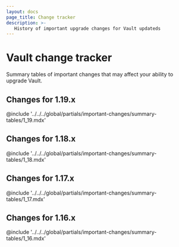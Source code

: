 ```yaml
---
layout: docs
page_title: Change tracker
description: >-
   History of important upgrade changes for Vault updateds
---
```


# Vault change tracker

Summary tables of important changes that may affect your ability to upgrade
Vault.

## Changes for 1.19.x

@include '../../../global/partials/important-changes/summary-tables/1_19.mdx'

## Changes for 1.18.x

@include '../../../global/partials/important-changes/summary-tables/1_18.mdx'

## Changes for 1.17.x

@include '../../../global/partials/important-changes/summary-tables/1_17.mdx'

## Changes for 1.16.x

@include '../../../global/partials/important-changes/summary-tables/1_16.mdx'